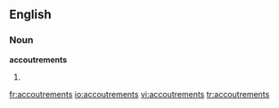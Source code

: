 ==English==

===Noun===
'''accoutrements''' 

# {{plural of|accoutrement}}

[[fr:accoutrements]]
[[io:accoutrements]]
[[vi:accoutrements]]
[[tr:accoutrements]]